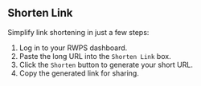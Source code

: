 ## Shorten Link
Simplify link shortening in just a few steps:
1. Log in to your RWPS dashboard.
2. Paste the long URL into the `Shorten Link` box.
3. Click the `Shorten` button to generate your short URL.
4. Copy the generated link for sharing.
